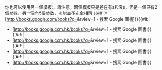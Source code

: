 <noinclude>
你也可以使用另一個模板:{{tl|Google book}}，請注意，兩個模板只是差在有s和沒s，但是一個只有2個參數，另一個有5個參數，功能並不完全相同</noinclude>
{{#if:{{{1|}}}|*[http://books.google.com/books?q={{urlencode:{{{1}}}}}&rview=1 {{{1}}} - 搜索 Google 圖書]}}{{#if:{{{2|}}}|
*[http://books.google.com.hk/books?q={{urlencode:{{{2}}}}}&rview=1 {{{2}}} - 搜索 Google 圖書]}}{{#if:{{{3|}}}|
*[http://books.google.com.hk/books?q={{urlencode:{{{3}}}}}&rview=1 {{{3}}} - 搜索 Google 圖書]}}{{#if:{{{4|}}}|
*[http://books.google.com.hk/books?q={{urlencode:{{{4}}}}}&rview=1 {{{4}}} - 搜索 Google 圖書]}}{{#if:{{{5|}}}|
*[http://books.google.com.hk/books?q={{urlencode:{{{5}}}}}&rview=1 {{{5}}} - 搜索 Google 圖書]}}<noinclude>

{{Documentation}}
</noinclude>